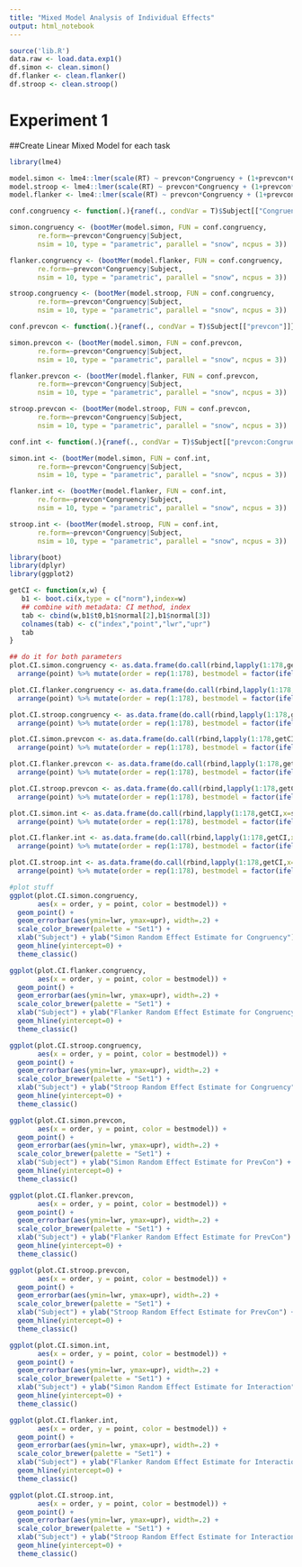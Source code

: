 ```yaml
---
title: "Mixed Model Analysis of Individual Effects"
output: html_notebook
---
```


```r
source('lib.R')
data.raw <- load.data.exp1()
df.simon <- clean.simon()
df.flanker <- clean.flanker()
df.stroop <- clean.stroop()
```

# Experiment 1
##Create Linear Mixed Model for each task
```r
library(lme4)

model.simon <- lme4::lmer(scale(RT) ~ prevcon*Congruency + (1+prevcon*Congruency|Subject), data = df.simon)
model.stroop <- lme4::lmer(scale(RT) ~ prevcon*Congruency + (1+prevcon*Congruency|Subject), data = df.stroop)
model.flanker <- lme4::lmer(scale(RT) ~ prevcon*Congruency + (1+prevcon*Congruency|Subject), data = df.flanker)

```

```r
conf.congruency <- function(.){ranef(., condVar = T)$Subject[["Congruency"]]}

simon.congruency <- (bootMer(model.simon, FUN = conf.congruency,
       re.form=~prevcon*Congruency|Subject, 
       nsim = 10, type = "parametric", parallel = "snow", ncpus = 3))

flanker.congruency <- (bootMer(model.flanker, FUN = conf.congruency,
       re.form=~prevcon*Congruency|Subject, 
       nsim = 10, type = "parametric", parallel = "snow", ncpus = 3))

stroop.congruency <- (bootMer(model.stroop, FUN = conf.congruency,
       re.form=~prevcon*Congruency|Subject, 
       nsim = 10, type = "parametric", parallel = "snow", ncpus = 3))

conf.prevcon <- function(.){ranef(., condVar = T)$Subject[["prevcon"]]}

simon.prevcon <- (bootMer(model.simon, FUN = conf.prevcon,
       re.form=~prevcon*Congruency|Subject, 
       nsim = 10, type = "parametric", parallel = "snow", ncpus = 3))

flanker.prevcon <- (bootMer(model.flanker, FUN = conf.prevcon,
       re.form=~prevcon*Congruency|Subject, 
       nsim = 10, type = "parametric", parallel = "snow", ncpus = 3))

stroop.prevcon <- (bootMer(model.stroop, FUN = conf.prevcon,
       re.form=~prevcon*Congruency|Subject, 
       nsim = 10, type = "parametric", parallel = "snow", ncpus = 3))

conf.int <- function(.){ranef(., condVar = T)$Subject[["prevcon:Congruency"]]}

simon.int <- (bootMer(model.simon, FUN = conf.int,
       re.form=~prevcon*Congruency|Subject, 
       nsim = 10, type = "parametric", parallel = "snow", ncpus = 3))

flanker.int <- (bootMer(model.flanker, FUN = conf.int,
       re.form=~prevcon*Congruency|Subject, 
       nsim = 10, type = "parametric", parallel = "snow", ncpus = 3))

stroop.int <- (bootMer(model.stroop, FUN = conf.int,
       re.form=~prevcon*Congruency|Subject, 
       nsim = 10, type = "parametric", parallel = "snow", ncpus = 3))
```

```r
library(boot)
library(dplyr)
library(ggplot2)

getCI <- function(x,w) {
   b1 <- boot.ci(x,type = c("norm"),index=w)
   ## combine with metadata: CI method, index
   tab <- cbind(w,b1$t0,b1$normal[2],b1$normal[3])
   colnames(tab) <- c("index","point","lwr","upr")
   tab
}

## do it for both parameters
plot.CI.simon.congruency <- as.data.frame(do.call(rbind,lapply(1:178,getCI,x=simon.congruency))) %>% 
  arrange(point) %>% mutate(order = rep(1:178), bestmodel = factor(ifelse((upr < 0 | lwr > 0),1,0)))

plot.CI.flanker.congruency <- as.data.frame(do.call(rbind,lapply(1:178,getCI,x=flanker.congruency))) %>% 
  arrange(point) %>% mutate(order = rep(1:178), bestmodel = factor(ifelse((upr < 0 | lwr > 0),1,0)))

plot.CI.stroop.congruency <- as.data.frame(do.call(rbind,lapply(1:178,getCI,x=stroop.congruency))) %>% 
  arrange(point) %>% mutate(order = rep(1:178), bestmodel = factor(ifelse((upr < 0 | lwr > 0),1,0)))

plot.CI.simon.prevcon <- as.data.frame(do.call(rbind,lapply(1:178,getCI,x=simon.prevcon))) %>% 
  arrange(point) %>% mutate(order = rep(1:178), bestmodel = factor(ifelse((upr < 0 | lwr > 0),1,0)))

plot.CI.flanker.prevcon <- as.data.frame(do.call(rbind,lapply(1:178,getCI,x=flanker.prevcon))) %>% 
  arrange(point) %>% mutate(order = rep(1:178), bestmodel = factor(ifelse((upr < 0 | lwr > 0),1,0)))

plot.CI.stroop.prevcon <- as.data.frame(do.call(rbind,lapply(1:178,getCI,x=stroop.prevcon))) %>% 
  arrange(point) %>% mutate(order = rep(1:178), bestmodel = factor(ifelse((upr < 0 | lwr > 0),1,0)))

plot.CI.simon.int <- as.data.frame(do.call(rbind,lapply(1:178,getCI,x=simon.int))) %>% 
  arrange(point) %>% mutate(order = rep(1:178), bestmodel = factor(ifelse((upr < 0 | lwr > 0),1,0)))

plot.CI.flanker.int <- as.data.frame(do.call(rbind,lapply(1:178,getCI,x=flanker.int))) %>% 
  arrange(point) %>% mutate(order = rep(1:178), bestmodel = factor(ifelse((upr < 0 | lwr > 0),1,0)))

plot.CI.stroop.int <- as.data.frame(do.call(rbind,lapply(1:178,getCI,x=stroop.int))) %>% 
  arrange(point) %>% mutate(order = rep(1:178), bestmodel = factor(ifelse((upr < 0 | lwr > 0),1,0)))
```

```r
#plot stuff
ggplot(plot.CI.simon.congruency, 
       aes(x = order, y = point, color = bestmodel)) +
  geom_point() +
  geom_errorbar(aes(ymin=lwr, ymax=upr), width=.2) +
  scale_color_brewer(palette = "Set1") +
  xlab("Subject") + ylab("Simon Random Effect Estimate for Congruency") +
  geom_hline(yintercept=0) +
  theme_classic()

ggplot(plot.CI.flanker.congruency, 
       aes(x = order, y = point, color = bestmodel)) +
  geom_point() +
  geom_errorbar(aes(ymin=lwr, ymax=upr), width=.2) +
  scale_color_brewer(palette = "Set1") +
  xlab("Subject") + ylab("Flanker Random Effect Estimate for Congruency") +
  geom_hline(yintercept=0) +
  theme_classic()

ggplot(plot.CI.stroop.congruency, 
       aes(x = order, y = point, color = bestmodel)) +
  geom_point() +
  geom_errorbar(aes(ymin=lwr, ymax=upr), width=.2) +
  scale_color_brewer(palette = "Set1") +
  xlab("Subject") + ylab("Stroop Random Effect Estimate for Congruency") +
  geom_hline(yintercept=0) +
  theme_classic()

ggplot(plot.CI.simon.prevcon, 
       aes(x = order, y = point, color = bestmodel)) +
  geom_point() +
  geom_errorbar(aes(ymin=lwr, ymax=upr), width=.2) +
  scale_color_brewer(palette = "Set1") +
  xlab("Subject") + ylab("Simon Random Effect Estimate for PrevCon") +
  geom_hline(yintercept=0) +
  theme_classic()

ggplot(plot.CI.flanker.prevcon, 
       aes(x = order, y = point, color = bestmodel)) +
  geom_point() +
  geom_errorbar(aes(ymin=lwr, ymax=upr), width=.2) +
  scale_color_brewer(palette = "Set1") +
  xlab("Subject") + ylab("Flanker Random Effect Estimate for PrevCon") +
  geom_hline(yintercept=0) +
  theme_classic()

ggplot(plot.CI.stroop.prevcon, 
       aes(x = order, y = point, color = bestmodel)) +
  geom_point() +
  geom_errorbar(aes(ymin=lwr, ymax=upr), width=.2) +
  scale_color_brewer(palette = "Set1") +
  xlab("Subject") + ylab("Stroop Random Effect Estimate for PrevCon") +
  geom_hline(yintercept=0) +
  theme_classic()

ggplot(plot.CI.simon.int, 
       aes(x = order, y = point, color = bestmodel)) +
  geom_point() +
  geom_errorbar(aes(ymin=lwr, ymax=upr), width=.2) +
  scale_color_brewer(palette = "Set1") +
  xlab("Subject") + ylab("Simon Random Effect Estimate for Interaction") +
  geom_hline(yintercept=0) +
  theme_classic()

ggplot(plot.CI.flanker.int, 
       aes(x = order, y = point, color = bestmodel)) +
  geom_point() +
  geom_errorbar(aes(ymin=lwr, ymax=upr), width=.2) +
  scale_color_brewer(palette = "Set1") +
  xlab("Subject") + ylab("Flanker Random Effect Estimate for Interaction") +
  geom_hline(yintercept=0) +
  theme_classic()

ggplot(plot.CI.stroop.int, 
       aes(x = order, y = point, color = bestmodel)) +
  geom_point() +
  geom_errorbar(aes(ymin=lwr, ymax=upr), width=.2) +
  scale_color_brewer(palette = "Set1") +
  xlab("Subject") + ylab("Stroop Random Effect Estimate for Interaction") +
  geom_hline(yintercept=0) +
  theme_classic()
```

